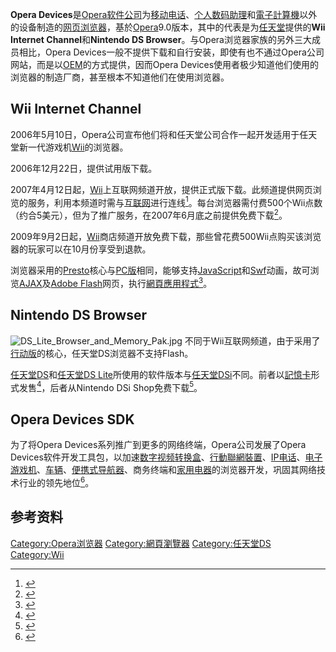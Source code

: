 {{NoteTA|G1=IT}}

{{Infobox VG
| title = Opera Devices
| image =
| developer = [[Opera软件公司|Opera软件公司]]及[[Nintendo|Nintendo]]
| publisher = [[Nintendo|Nintendo]]
| distributor =
| designer =
| engine = [[Presto|Presto]]
| released = 2007年4月11日
| genre = [[網頁瀏覽器|網頁瀏覽器]]
| platforms = [[Wii|Wii]]、[[Nintendo_DS|Nintendo DS]]
}}

'''Opera Devices'''是[[Opera软件公司|Opera软件公司]]为[[移动电话|移动电话]]、[[个人数码助理|个人数码助理]]和[[電子計算機|電子計算機]]以外的设备制造的[[网页浏览器|网页浏览器]]，基於[[Opera|Opera]]9.0版本，其中的代表是为[[任天堂|任天堂]]提供的'''Wii Internet Channel'''和'''Nintendo DS Browser'''。与Opera浏览器家族的另外三大成员相比，Opera Devices一般不提供下载和自行安装，即使有也不通过Opera公司网站，而是以[[OEM|OEM]]的方式提供，因而Opera Devices使用者极少知道他们使用的浏览器的制造厂商，甚至根本不知道他们在使用浏览器。

== Wii Internet Channel ==
2006年5月10日，Opera公司宣布他们将和任天堂公司合作一起开发适用于任天堂新一代游戏机[[Wii|Wii]]的浏览器。

2006年12月22日，提供试用版下载。

2007年4月12日起，[[Wii|Wii]]上互联网频道开放，提供正式版下载。此频道提供网页浏览的服务，利用本频道时需与[[互联网|互联网]]进行连线<ref>{{Cite web |url=http://www.nintendo.com/wii/channels |title=Wii Channels at Nintendo :: Wii |accessdate=2009-05-20 |archive-date=2009-04-22 |archive-url=https://web.archive.org/web/20090422033131/http://www.nintendo.com/wii/channels |dead-url=no }}</ref>。每台浏览器需付费500个Wii点数（约合5美元），但为了推广服务，在2007年6月底之前提供免费下载<ref>{{Cite web |url=http://wii.ign.com/articles/735/735570p1.html |title=IGN: Wii Surf for Free |access-date=2009-05-20 |archive-url=https://web.archive.org/web/20090228141207/http://wii.ign.com/articles/735/735570p1.html |archive-date=2009-02-28 |dead-url=yes }}</ref>。

2009年9月2日起，[[Wii|Wii]]商店频道开放免费下载，那些曾花费500Wii点购买该浏览器的玩家可以在10月份享受到退款。

浏览器采用的[[Presto|Presto]]核心与[[Opera|PC版]]相同，能够支持[[JavaScript|JavaScript]]和[[Swf|Swf]]动画，故可浏览[[AJAX|AJAX]]及[[Adobe_Flash|Adobe Flash]]网页，执行[[網頁應用程式|網頁應用程式]]<ref>{{Cite web |url=http://wii.ign.com/articles/732/732745p1.html# |title=IGN: Wii Channel Breakdown |access-date=2009-05-20 |archive-url=https://web.archive.org/web/20090428150140/http://wii.ign.com/articles/732/732745p1.html |archive-date=2009-04-28 |dead-url=yes }}</ref>。

== Nintendo DS Browser ==
[[File:DS_Lite_Browser_and_Memory_Pak.jpg|thumb]]
不同于Wii互联网频道，由于采用了[[Opera_Mobile|行动版]]的核心，任天堂DS浏览器不支持Flash。

[[任天堂DS|任天堂DS]]和[[任天堂DS_Lite|任天堂DS Lite]]所使用的软件版本与[[任天堂DSi|任天堂DSi]]不同。前者以[[記憶卡|記憶卡]]形式发售<ref>{{Cite web |url=http://www.opera.com/press/releases/2006/02/15/ |title=Giving gamers two windows to the Web: The Opera Browser for Nintendo DS™ |access-date=2009-05-20 |archive-url=https://archive.is/20120909/http://www.opera.com/press/releases/2006/02/15/ |archive-date=2012-09-09 |dead-url=yes }}</ref>，后者从Nintendo DSi Shop免费下载<ref>{{Cite web |url=http://www.opera.com/press/releases/2009/04/02/ |title=Browse the Web in warp speed with Opera browser on the new Nintendo DSi |access-date=2009-05-20 |archive-url=https://web.archive.org/web/20090406023205/http://www.opera.com/press/releases/2009/04/02/ |archive-date=2009-04-06 |dead-url=yes }}</ref>。

== Opera Devices SDK ==
为了将Opera Devices系列推广到更多的网络终端，Opera公司发展了Opera Devices软件开发工具包，以加速[[数字视频转换盒|数字视频转换盒]]、[[行動聯網裝置|行動聯網裝置]]、[[IP电话|IP电话]]、[[电子游戏机|电子游戏机]]、[[车辆|车辆]]、[[便携式导航器|便携式导航器]]、商务终端和[[家用电器|家用电器]]的浏览器开发，巩固其网络技术行业的领先地位<ref>{{Cite web |url=http://www.opera.com/business/solutions/devices/ |title=Opera Solutions: Opera Devices |access-date=2009-05-20 |archive-url=https://web.archive.org/web/20090412192448/http://www.opera.com/business/solutions/devices/ |archive-date=2009-04-12 |dead-url=yes }}</ref>。

== 参考资料 ==
{{reflist}}

{{Opera Software}}
{{Web browser}}
[[Category:Opera浏览器|Category:Opera浏览器]]
[[Category:網頁瀏覽器|Category:網頁瀏覽器]]
[[Category:任天堂DS|Category:任天堂DS]]
[[Category:Wii|Category:Wii]]